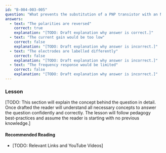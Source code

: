 ```yaml
---
id: "B-004-003-005"
question: "What prevents the substitution of a PNP transistor with an NPN transistor?"
answers:
  - text: "The polarities are reversed"
    correct: true
    explanation: "[TODO: Draft explanation why answer is correct.]"
  - text: "The current gain would be too low"
    correct: false
    explanation: "[TODO: Draft explanation why answer is incorrect.]"
  - text: "The electrodes are labelled differently"
    correct: false
    explanation: "[TODO: Draft explanation why answer is incorrect.]"
  - text: "The frequency response would be limited"
    correct: false
    explanation: "[TODO: Draft explanation why answer is incorrect.]"
---
```


### Lesson

[TODO: This section will explain the concept behind the question in detail. Once drafted the reader will understand all necessary concepts to answer the question confidently and correctly. The lesson will follow pedagogy best-practices and assume the reader is starting with no previous knowledge.]

#### Recommended Reading

- [TODO: Relevant Links and YouTube Videos]
